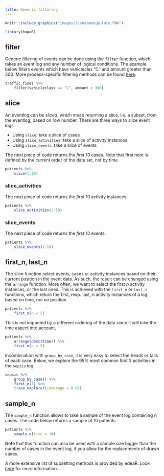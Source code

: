 ```yaml
---
title: Generic filtering
---
```



```r
knitr::include_graphics("images/icons/manipulate.PNG")

```

```r
library(bupaR)
```

## filter

Generic filtering of events can be done using the `filter` function, which takes an event log and any number of logical conditions. The example below filters events which have vehicleclas "C" and amount greater than 300. More process-specific filtering methods can be found [here](http://www.bupar.net/subsetting.html).

```r
traffic_fines %>%
	filter(vehicleclass == "C", amount > 300)
```


## slice 

An eventlog can be _sliced_, which mean returning a slice, i.e. a subset, from the eventlog, based on row number. There are three ways to slice event logs

*	Using `slice`: take a slice of cases
*	Using `slice_activities`: take a slice of activity instances
*	Using `slice_events`: take a slice of events

The next piece of code returns the _first_ 10 cases. Note that first here is defined by the current order of the data set, not by time.

```r
patients %>%
	slice(1:10)
```

### slice_activities

The next piece of code returns the _first_ 10 activity instances.

```r
patients %>%
	slice_activities(1:10)
```


### slice_events

The next piece of code returns the _first_ 10 events. 

```r
patients %>% 
	slice_events(1:10)
```


## first_n, last_n

The slice function select events, cases or activity instances based on their current position in the event data. As such, the result can be changed using the `arrange` function. More often, we want to select the first _n_ activity instances, or the last ones. This is achieved with the `first_n` or `last_n` functions, which return the first, resp. last, n activity instances of a log based on time, not on position.

```r
patients %>% 
	first_n(n = 5)
```

This is not impacted by a different ordering of the data since it will take the time aspect into account. 

```r
patients %>%
	arrange(desc(time)) %>%
	first_n(n = 5)
```

Incombination with `group_by_case`, it is very easy to select the heads or tails of each case. Below, we explore the 95% most common first 3 activities in the `sepsis` log.

```r
sepsis %>%
	group_by_case() %>%
	first_n(3) %>%
	trace_explorer(coverage = 0.95)
```



## sample_n

The `sample_n` function allows to take a sample of the event log containing n cases. The code below returns a sample of 10 patients.

```r
patients %>%
	sample_n(size = 10)
```
Note that this function can also be used with a sample size bigger than the number of cases in the event log, if you allow for the replacements of drawn cases.

A more extensive list of subsetting methods is provided by edeaR. Look [here](http://www.bupar.net/subsetting.html) for more information.
